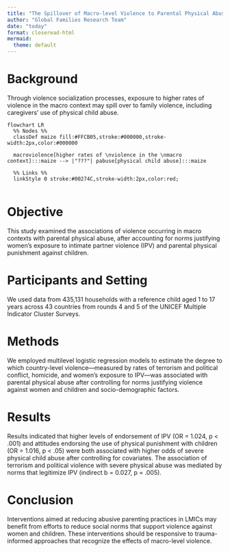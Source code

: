 ```yaml
---
title: "The Spillover of Macro-level Violence to Parental Physical Abuse of Children in Low- and Middle-Income Countries"
author: "Global Families Research Team"
date: "today"
format: closeread-html
mermaid: 
  theme: default
---
```


# Background

Through violence socialization processes, exposure to higher rates of violence in the macro context may spill over to family violence, including caregivers’ use of physical child abuse. 

```mermaid
flowchart LR
  %% Nodes %%
  classDef maize fill:#FFCB05,stroke:#000000,stroke-width:2px,color:#000000

  macroviolence[higher rates of \nviolence in the \nmacro context]:::maize --> |"???"| pabuse[physical child abuse]:::maize

  %% Links %%
  linkStyle 0 stroke:#00274C,stroke-width:2px,color:red;


```

# Objective

This study examined the associations of violence occurring in macro contexts with parental physical abuse, after accounting for norms justifying women's exposure to intimate partner violence (IPV) and parental physical punishment against children.

# Participants and Setting

We used data from 435,131 households with a reference child aged 1 to 17 years across 43 countries from rounds 4 and 5 of the UNICEF Multiple Indicator Cluster Surveys.

# Methods

We employed multilevel logistic regression models to estimate the degree to which country-level violence—measured by rates of terrorism and political conflict, homicide, and women's exposure to IPV—was associated with parental physical abuse after controlling for norms justifying violence against women and children and socio-demographic factors.

# Results

Results indicated that higher levels of endorsement of IPV (OR = 1.024, p < .001) and attitudes endorsing the use of physical punishment with children (OR = 1.016, p < .05) were both associated with higher odds of severe physical child abuse after controlling for covariates. The association of terrorism and political violence with severe physical abuse was mediated by norms that legitimize IPV (indirect b = 0.027, p = .005). 

# Conclusion

Interventions aimed at reducing abusive parenting practices in LMICs may benefit from efforts to reduce social norms that support violence against women and children. These interventions should be responsive to trauma-informed approaches that recognize the effects of macro-level violence.
